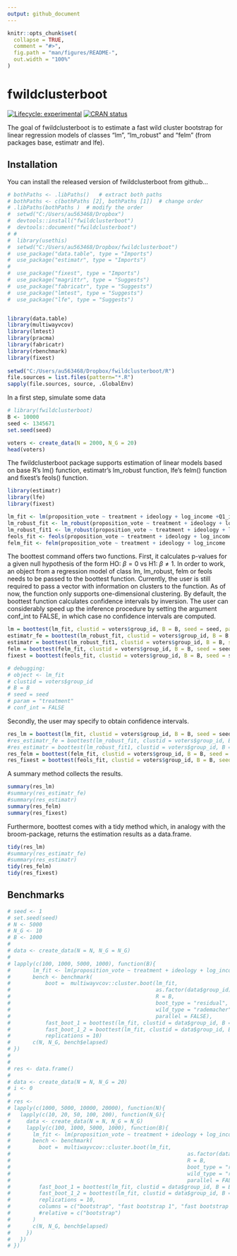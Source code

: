```yaml
---
output: github_document
---
```


<!-- README.md is generated from README.Rmd. Please edit that file -->

```r
knitr::opts_chunk$set(
  collapse = TRUE,
  comment = "#>",
  fig.path = "man/figures/README-",
  out.width = "100%"
)
```

# fwildclusterboot

<!-- badges: start -->
[![Lifecycle: experimental](https://img.shields.io/badge/lifecycle-experimental-orange.svg)](https://www.tidyverse.org/lifecycle/#experimental)
[![CRAN status](https://www.r-pkg.org/badges/version/fwildclusterboot)](https://CRAN.R-project.org/package=fwildclusterboot)
<!-- badges: end -->

The goal of fwildclusterboot is to estimate a fast wild cluster bootstrap for linear regression models of classes "lm", "lm_robust" and "felm" (from packages base, estimatr and lfe).

## Installation

You can install the released version of fwildclusterboot from github...



```r
# bothPaths <- .libPaths()   # extract both paths
# bothPaths <- c(bothPaths [2], bothPaths [1])  # change order
# .libPaths(bothPaths )  # modify the order
#  setwd("C:/Users/au563468/Dropbox")
#  devtools::install("fwildclusterboot")
#  devtools::document("fwildclusterboot")
# # 
#  library(usethis)
#  setwd("C:/Users/au563468/Dropbox/fwildclusterboot")
#  use_package("data.table", type = "Imports")
#  use_package("estimatr", type = "Imports")
# 
#  use_package("fixest", type = "Imports")
#  use_package("magrittr", type = "Suggests")
#  use_package("fabricatr", type = "Suggests")
#  use_package("lmtest", type = "Suggests")
#  use_package("lfe", type = "Suggests")


library(data.table)
library(multiwayvcov)
library(lmtest)
library(pracma)
library(fabricatr)
library(rbenchmark)
library(fixest)
 
setwd("C:/Users/au563468/Dropbox/fwildclusterboot/R")
file.sources = list.files(pattern="*.R")
sapply(file.sources, source, .GlobalEnv)

```

In a first step, simulate some data

```r


# library(fwildclusterboot)
B <- 10000
seed <- 1345671
set.seed(seed)

voters <- create_data(N = 2000, N_G = 20)
head(voters)

```

The fwildclusterboot package supports estimation of linear models based on base R's lm() function, estimatr's lm_robust function, 
lfe's felm() function and fixest's feols() function. 

```r
library(estimatr)
library(lfe)
library(fixest)

lm_fit <- lm(proposition_vote ~ treatment + ideology + log_income +Q1_immigration + Q2_defence, weights = NULL, data = voters)
lm_robust_fit <- lm_robust(proposition_vote ~ treatment + ideology + log_income, fixed_effects = ~ Q1_immigration + Q2_defence, weights = NULL, data = voters)
lm_robust_fit1 <- lm_robust(proposition_vote ~ treatment + ideology + log_income + Q1_immigration + Q2_defence, weights = NULL, data = voters )
feols_fit <- feols(proposition_vote ~ treatment + ideology + log_income, fixef = c("Q1_immigration", "Q2_defence"), weights = NULL, data = voters)
felm_fit <- felm(proposition_vote ~ treatment + ideology + log_income | Q1_immigration + Q2_defence, weights = NULL, data = voters)
```

The boottest command offers two functions. First, it calculates p-values for a given null hypothesis of the form HO: $\beta = 0$ vs H1: $\beta \neq 1$. 
In order to work, an object from a regression model of class lm, lm_robust, felm or feols needs to be passed to the boottest function. Currently, the user is still required to pass a vector with information on clusters to the function. As of now, the function only supports one-dimensional clustering. 
By default, the boottest function calculates confidence intervals by inversion. The user can considerably speed up the inference procedure by setting the argument conf_int to FALSE, in which case no confidence intervals are computed.

```r
lm = boottest(lm_fit, clustid = voters$group_id, B = B, seed = seed, param = "treatment", conf_int = FALSE)
estimatr_fe = boottest(lm_robust_fit, clustid = voters$group_id, B = B, seed = seed, param = "treatment", conf_int = FALSE)
estimatr = boottest(lm_robust_fit1, clustid = voters$group_id, B = B, seed = seed, param = "treatment", conf_int = FALSE)
felm = boottest(felm_fit, clustid = voters$group_id, B = B, seed = seed, param = "treatment", conf_int = FALSE)
fixest = boottest(feols_fit, clustid = voters$group_id, B = B, seed = seed, param = "treatment", conf_int = FALSE)
```

```r
# debugging: 
# object <- lm_fit
# clustid = voters$group_id
# B = B
# seed = seed
# param = "treatment"
# conf_int = FALSE

```


Secondly, the user may specify to obtain confidence intervals. 

```r
res_lm = boottest(lm_fit, clustid = voters$group_id, B = B, seed = seed, param = "treatment", conf_int = TRUE)
#res_estimatr_fe = boottest(lm_robust_fit, clustid = voters$group_id, B = B, seed = seed, param = "treatment", conf_int = #TRUE)
#res_estimatr = boottest(lm_robust_fit1, clustid = voters$group_id, B = B, seed = seed, param = "treatment", conf_int = #TRUE)
res_felm = boottest(felm_fit, clustid = voters$group_id, B = B, seed = seed, param = "treatment", conf_int = TRUE)
res_fixest = boottest(feols_fit, clustid = voters$group_id, B = B, seed = seed, param = "treatment", conf_int = TRUE)
```

A summary method collects the results. 

```r
summary(res_lm)
#summary(res_estimatr_fe)
#summary(res_estimatr)
summary(res_felm)
summary(res_fixest)
```

Furthermore, boottest comes with a tidy method which, in analogy with the broom-package, returns the estimation results as a data.frame.

```r
tidy(res_lm)
#summary(res_estimatr_fe)
#summary(res_estimatr)
tidy(res_felm)
tidy(res_fixest)
```

## Benchmarks

```r

# seed <- 1
# set.seed(seed)
# N <- 5000
# N_G <- 10
# B <- 1000
# 
# data <- create_data(N = N, N_G = N_G)
# 
# lapply(c(100, 1000, 5000, 1000), function(B){
#       lm_fit <- lm(proposition_vote ~ treatment + ideology + log_income +Q1_immigration + Q2_defence, weights = NULL, data = data)
#       bench <- benchmark(
#           boot =  multiwayvcov::cluster.boot(lm_fit, 
#                                              as.factor(data$group_id), 
#                                              R = B, 
#                                              boot_type = "residual", 
#                                              wild_type = "rademacher", 
#                                              parallel = FALSE), 
#           fast_boot_1 = boottest(lm_fit, clustid = data$group_id, B = B, seed = seed, param = "treatment", conf_int = FALSE),
#           fast_boot_1_2 = boottest(lm_fit, clustid = data$group_id, B = B, seed = seed, param = "treatment", conf_int = TRUE), 
#           replications = 10)
#       c(N, N_G, bench$elapsed)
# })
# 
# 
# res <- data.frame()
# 
# data <- create_data(N = N, N_G = 20)
# i <- 0
# 
# res <- 
# lapply(c(1000, 5000, 10000, 20000), function(N){
#   lapply(c(10, 20, 50, 100, 200), function(N_G){
#     data <- create_data(N = N, N_G = N_G)
#     lapply(c(100, 1000, 5000, 1000), function(B){
#       lm_fit <- lm(proposition_vote ~ treatment + ideology + log_income +Q1_immigration + Q2_defence, weights = NULL, data = data)
#       bench <- benchmark(
#         boot =  multiwayvcov::cluster.boot(lm_fit, 
#                                                        as.factor(data$group_id), 
#                                                        R = B, 
#                                                        boot_type = "residual", 
#                                                        wild_type = "rademacher", 
#                                                        parallel = FALSE), 
#         fast_boot_1 = boottest(lm_fit, clustid = data$group_id, B = B, seed = seed, param = "treatment", conf_int = FALSE),
#         fast_boot_1_2 = boottest(lm_fit, clustid = data$group_id, B = B, seed = seed, param = "treatment", conf_int = TRUE), 
#         replications = 10, 
#         columns = c("bootstrap", "fast bootstrap 1", "fast bootstrap 2")#,
#         #relative = c("bootstrap")
#       )
#       c(N, N_G, bench$elapsed)
#     })
#   })
# })





```






